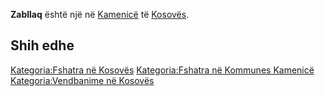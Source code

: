 {{Fshat në 
 | Emri                = Zabllaq
 | EmriAlt                = 
 | NAME_SHORT_FORM=      
 | NAME_GENERIC=      
 | NAME_SORT_NAME_RO=      ZABLLAQ
 | FULL_NAME_RO = Zabllaq
 | FULL_NAME_ND_RO=Zabllaq
 | SORT_NAME_RG=ZABLLAQ
 | FULL_NAME_RG=Zabllaq
 | FULL_NAME_ND_RG=Zabllaq
 | SRP_NAME_SHORT_FORM=      
 | SRP_NAME_GENERIC=      
 | SRP_NAME_SORT_NAME_RO=      
 | SRP_FULL_NAME_RO = 
 | SRP_FULL_NAME_ND_RO=
 | SRP_SORT_NAME_RG=
 | SRP_FULL_NAME_RG=
 | SRP_FULL_NAME_ND_RG=
 | Emri (Rasa dhanore) = 
 | Figura              = 
 | Shteti              = Kosovo
 | Komuna              = Kamenicë
 | Kodi postar         = 
 | Sipërfaqja          = 

 | Popullsia           = 

 | Regj. i popullsisë  = 
 | Dend. e popullsisë  = 
 | Faqja zyrtare       = 
 <!--- Koordinatat ----> 
 | Gjerësia            = 42.689167
 | Gjatësia            = 20.489722
 | Lartësia            = 
}}
'''Zabllaq''' është një [[]] në [[Kamenicë]] të [[Kosovës]].

<!-- == Gjeografia == -->
<!-- == Historia == -->
<!-- == Demografia == -->
== Shih edhe ==
{{Komuna Kamenicë}}
{{Kosovo-Administrata-Cung}}

[[Kategoria:Fshatra në Kosovës]]
[[Kategoria:Fshatra në Kommunes Kamenicë]]
[[Kategoria:Vendbanime në Kosovës]]